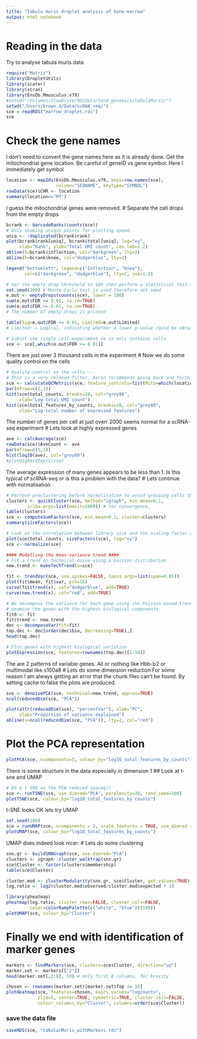 ```yaml
---
title: "Tabula muris droplet analysis of bone marrow"
output: html_notebook
---
```

# Reading in the data
Try to analyse tabula muris data
```r
require("Matrix")
library(DropletUtils)
library(scater)
library(scran)
library(EnsDb.Mmusculus.v79)
#setwd("/Volumes/SlowDrive/NGSdata/tenX_genomics/tabulaMuris/")
setwd("/Users/brown.d/Data/scRNA_seq/")
sce = readRDS("marrow_droplet.rds")
sce
```
# Check the gene names
I don't need to convert the gene names here as it is already done.
Get the mitochondrial gene location. Be careful of geneID vs gene symbol. Here I immediately get symbol
```r
location <- mapIds(EnsDb.Mmusculus.v79, keys=row.names(sce), 
                   column="SEQNAME", keytype="SYMBOL")
rowData(sce)$CHR <- location
summary(location=="MT")
```
I guess the mitochondrial genes were removed.
# Separate the cell drops from the empty drops
```r
bcrank <- barcodeRanks(counts(sce))
# Only showing unique points for plotting speed.
uniq <- !duplicated(bcrank$rank)
plot(bcrank$rank[uniq], bcrank$total[uniq], log="xy",
     xlab="Rank", ylab="Total UMI count", cex.lab=1.2)
abline(h=bcrank$inflection, col="darkgreen", lty=2)
abline(h=bcrank$knee, col="dodgerblue", lty=2)

legend("bottomleft", legend=c("Inflection", "Knee"), 
       col=c("darkgreen", "dodgerblue"), lty=2, cex=1.2)

# Set the empty drop threshold to 100 then perform a statistical test (FDR 0.01) to call cell drops from the empties
set.seed(100) # Monte Carlo test is used therefore set seed
e.out <- emptyDrops(counts(sce), lower = 100)
sum(e.out$FDR <= 0.01, na.rm=TRUE)
sum(e.out$FDR >= 0.01, na.rm=TRUE)
# The number of empty drops is printed

table(Sig=e.out$FDR <= 0.01, Limited=e.out$Limited)
# Limited: = Logical, indicating whether a lower p-value could be obtained by increasing npts.

# Subset the single cell experiment so it only contains cells
sce <- sce[,which(e.out$FDR <= 0.01)]
```
There are just over 3 thousand cells in the experiment
# Now we do some quality control on the cells
```r
# Quality control on the cells----
# This is a very relaxed filter, Aaron recommends going back and forth from clustering to make QC tighter
sce <- calculateQCMetrics(sce, feature_controls=list(Mito=which(location=="MT")))
par(mfrow=c(2,1))
hist(sce$total_counts, breaks=20, col="grey80",
     xlab="Log-total UMI count")
hist(sce$total_features_by_counts, breaks=20, col="grey80",
     xlab="Log-total number of expressed features")
```
The number of genes per cell at just overr 2000 seems normal for a scRNA-seq experiment
# Lets look at highly expressed genes
```r
ave <- calcAverage(sce)
rowData(sce)$AveCount <- ave
par(mfrow=c(1,1))
hist(log10(ave), col="grey80")
#plotHighestExprs(sce)
```
The average expression of many genes appears to be less than 1. Is this typical of scRNA-seq or is this a problem with the data?
# Lets continue with normalisation
```r
# Perform preclustering before normalisation to avoid grouping cells that are too different together in the normalisation
clusters <- quickCluster(sce, method="igraph", min.mean=0.1,
        irlba.args=list(maxit=1000)) # for convergence.
table(clusters)
sce <- computeSumFactors(sce, min.mean=0.1, cluster=clusters)
summary(sizeFactors(sce))

# Look at the correlation between library size and the scaling factor used in normalisation
plot(sce$total_counts, sizeFactors(sce), log="xy")
sce <- normalize(sce)

#### Modelling the mean-variance trend ####
# Fit a trend on technical noise using a poisson distribution
new.trend <- makeTechTrend(x=sce)

fit <- trendVar(sce, use.spikes=FALSE, loess.args=list(span=0.05))
plot(fit$mean, fit$var, pch=16)
curve(fit$trend(x), col="dodgerblue", add=TRUE)
curve(new.trend(x), col="red", add=TRUE)

# We decompose the variance for each gene using the Poisson-based trend
# examine the genes with the highest biological components.
fit0 <- fit
fit$trend <- new.trend
dec <- decomposeVar(fit=fit)
top.dec <- dec[order(dec$bio, decreasing=TRUE),] 
head(top.dec)

# Plot genes with highest biological variation
plotExpression(sce, features=rownames(top.dec)[1:10])
```
The are 2 patterns of variable genes. All or nothing like Hbb-b2 or multimodal like s100a8
# Lets do some dimension reduction
For some reason I am always getting an error that the chunk files can't be found. By setting cache to false the plots are produced.
```r
sce <- denoisePCA(sce, technical=new.trend, approx=TRUE)
ncol(reducedDim(sce, "PCA"))

plot(attr(reducedDim(sce), "percentVar"), xlab="PC",
     ylab="Proportion of variance explained")
abline(v=ncol(reducedDim(sce, "PCA")), lty=2, col="red")
```
# Plot the PCA representation
```r
plotPCA(sce, ncomponents=3, colour_by="log10_total_features_by_counts")
```
There is some structure in the data especially in dimension 1
## Look at t-sne and UMAP
```r
# DO a t-SNE on the PCA reduced spaceq()
sce <- runTSNE(sce, use_dimred="PCA", perplexity=30, rand_seed=100)
plotTSNE(sce, colour_by="log10_total_features_by_counts")
```
t-SNE looks OK lets try UMAP
```r
set.seed(100)
sce = runUMAP(sce, ncomponents = 2, scale_features = TRUE, use_dimred = "PCA", n_dimred = 10)
plotUMAP(sce, colour_by="log10_total_features_by_counts")
```
UMAP does indeed look nicer.
# Lets do some clustering
```r
snn.gr <- buildSNNGraph(sce, use.dimred="PCA")
clusters <- igraph::cluster_walktrap(snn.gr)
sce$Cluster <- factor(clusters$membership)
table(sce$Cluster)

cluster.mod <- clusterModularity(snn.gr, sce$Cluster, get.values=TRUE)
log.ratio <- log2(cluster.mod$observed/cluster.mod$expected + 1)
```

```r
library(pheatmap)
pheatmap(log.ratio, cluster_rows=FALSE, cluster_cols=FALSE, 
         color=colorRampPalette(c("white", "blue"))(100))
plotUMAP(sce, colour_by="Cluster")
```
# Finally we end with identification of marker genes
```r
markers <- findMarkers(sce, clusters=sce$Cluster, direction="up")
marker.set <- markers[["2"]]
head(marker.set[,1:8], 10) # only first 8 columns, for brevity

chosen <- rownames(marker.set)[marker.set$Top <= 10]
plotHeatmap(sce, features=chosen, exprs_values="logcounts", 
            zlim=5, center=TRUE, symmetric=TRUE, cluster_cols=FALSE,
            colour_columns_by="Cluster", columns=order(sce$Cluster))
```
### save the data file
```r
saveRDS(sce, "tabularMuris_withMarkers.rds")
```

